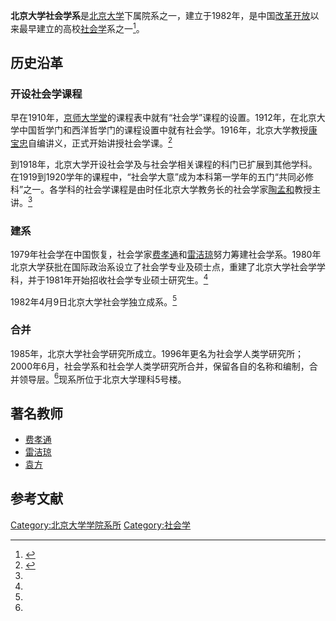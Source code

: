 '''北京大学社会学系'''是[[北京大学|北京大学]]下属院系之一，建立于1982年，是中国[[改革开放|改革开放]]以来最早建立的高校[[社会学|社会学]]系之一<ref name="intro">{{cite web|title=系所简介|url=http://www.shehui.pku.edu.cn/lsjd/index.aspx?nodeid=15|website=北京大学社会学系、社会学人类学研究所|accessdate=2016-05-21|archive-date=2016-11-25|archive-url=https://web.archive.org/web/20161125215259/http://www.shehui.pku.edu.cn/lsjd/index.aspx?nodeid=15|dead-url=no}}</ref>。

== 历史沿革 ==

=== 开设社会学课程 ===

早在1910年，[[京师大学堂|京师大学堂]]的课程表中就有“社会学”课程的设置。1912年，在北京大学中国哲学门和西洋哲学门的课程设置中就有社会学。1916年，北京大学教授[[康宝忠|康宝忠]]自编讲义，正式开始讲授社会学课。<ref name="history">{{cite web|title=历史沿革|url=http://www.shehui.pku.edu.cn/introduction.jsp?fid=1&sid=3|accessdate=2016-05-21|deadurl=yes|archiveurl=https://web.archive.org/web/20160525033116/http://www.shehui.pku.edu.cn/introduction.jsp?fid=1&sid=3|archivedate=2016-05-25}}</ref>

到1918年，北京大学开设社会学及与社会学相关课程的科门已扩展到其他学科。在1919到1920学年的课程中，“社会学大意”成为本科第一学年的五门“共同必修科”之一。各学科的社会学课程是由时任北京大学教务长的社会学家[[陶孟和|陶孟和]]教授主讲。<ref name="history" />

=== 建系 ===

1979年社会学在中国恢复，社会学家[[费孝通|费孝通]]和[[雷洁琼|雷洁琼]]努力筹建社会学系。1980年北京大学获批在国际政治系设立了社会学专业及硕士点，重建了北京大学社会学学科，并于1981年开始招收社会学专业硕士研究生。<ref name="history" />

1982年4月9日北京大学社会学独立成系。<ref name="history" />

=== 合并 ===
1985年，北京大学社会学研究所成立。1996年更名为社会学人类学研究所；2000年6月，社会学系和社会学人类学研究所合并，保留各自的名称和编制，合并领导层。<ref name="history" />现系所位于北京大学理科5号楼。

== 著名教师 ==
* [[费孝通|费孝通]]
* [[雷洁琼|雷洁琼]]
* [[袁方_(社会学家)|袁方]]

==参考文献==
{{reflist}}

[[Category:北京大学学院系所|Category:北京大学学院系所]]
[[Category:社会学|Category:社会学]]